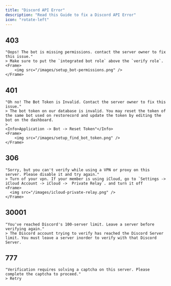 ```yaml
---
title: "Discord API Error"
description: "Read this Guide to fix a Discord API Error"
icon: "rotate-left"
---
```


## 403
    "Oops! The bot is missing permissions. contact the server owner to fix this issue."
    > Make sure to put the `integrated bot role` above the `verify role`.
    <Frame>
        <img src="/images/setup_bot-permissions.png" />
    </Frame>

## 401 
    "Oh no! The Bot Token is Invalid. Contact the server owner to fix this issue."
    > The bot token on our database is invalid. You may reset the token of the same bot used on restorecord and update the token by editing the bot on the dashboard.
    >
    <Info>Application -> Bot -> Reset Token"</Info>
    <Frame>
        <img src="/images/setup_find_bot_token.png" />
    </Frame>

## 306 
    "Sorry, but you can't verify while using a VPN or proxy on this server. Please disable it and try again."
    > Turn of your vpn. If your member is using iCloud, go to `Settings -> iCloud Account -> iCloud ->  Private Relay`. and turn it off
    <Frame>
      <img src="/images/icloud-private-relay.png" />
    </Frame>


## 30001 
    "You've reached Discord's 100-server limit. Leave a server before verifying again."
    > The Discord account trying to verify has reached the Discord Server limit. You must leave a server inorder to verify with that Discord Server.

## 777 
    "Verification requires solving a captcha on this server. Please complete the captcha to proceed."
    > Retry